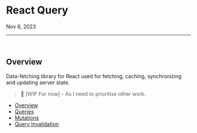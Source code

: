 
<Meta
  name="Notes/Data Fetching & Caching/React Query"
  title="Notes/Data Fetching & Caching/React Query"
/>

# React Query

<time dateTime="2023-09-06">Nov 6, 2023</time>

<hr />

<br />

## Overview

Data-fetching library for React used for fetching, caching, synchronizing and updating server state.

> 🚧 \[WIP For now\] - As I need to prioritise other work.

- [Overview](https://tanstack.com/query/v3/docs/react/overview)
- [Queries](https://tanstack.com/query/v3/docs/react/guides/queries)
- [Mutations](https://tanstack.com/query/v3/docs/react/guides/mutations)
- [Query Invalidation](https://tanstack.com/query/v3/docs/react/guides/query-invalidation)
